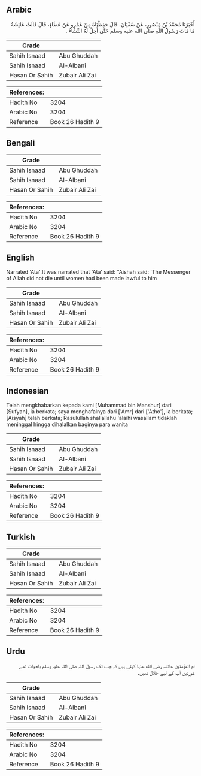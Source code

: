 ## Arabic


<div dir="rtl" lang="ar" style={{fontSize:'larger',backgroundColor:'#f8f9fa',padding:20}}>
أَخْبَرَنَا مُحَمَّدُ بْنُ مَنْصُورٍ، عَنْ سُفْيَانَ، قَالَ حَفِظْنَاهُ مِنْ عَمْرٍو عَنْ عَطَاءٍ، قَالَ قَالَتْ عَائِشَةُ مَا مَاتَ رَسُولُ اللَّهِ صلى الله عليه وسلم حَتَّى أُحِلَّ لَهُ النِّسَاءُ ‏.‏
</div>
<div style={{backgroundColor:'#f8f9fa',padding:20, marginBottom: 10}}><table> <thead> <tr> <th>Grade</th> <th></th> </tr> </thead> <tbody> <tr><td>Sahih Isnaad</td><td>Abu Ghuddah</td></tr><tr><td>Sahih Isnaad</td><td>Al-Albani</td></tr><tr><td>Hasan Or Sahih</td><td>Zubair Ali Zai</td></tr></tbody></table><table> <thead> <tr> <th>References:</th> <th></th> </tr> </thead> <tbody><tr><td>Hadith No</td><td>3204</td></tr><tr><td>Arabic No</td><td>3204</td></tr><tr><td>Reference</td><td>Book 26 Hadith 9</td></tr></tbody></table></div>

## Bengali


<div dir="ltr" lang="bn" style={{fontSize:'larger',backgroundColor:'#f8f9fa',padding:20}}>

</div>
<div style={{backgroundColor:'#f8f9fa',padding:20, marginBottom: 10}}><table> <thead> <tr> <th>Grade</th> <th></th> </tr> </thead> <tbody> <tr><td>Sahih Isnaad</td><td>Abu Ghuddah</td></tr><tr><td>Sahih Isnaad</td><td>Al-Albani</td></tr><tr><td>Hasan Or Sahih</td><td>Zubair Ali Zai</td></tr></tbody></table><table> <thead> <tr> <th>References:</th> <th></th> </tr> </thead> <tbody><tr><td>Hadith No</td><td>3204</td></tr><tr><td>Arabic No</td><td>3204</td></tr><tr><td>Reference</td><td>Book 26 Hadith 9</td></tr></tbody></table></div>

## English


<div dir="ltr" lang="en" style={{fontSize:'larger',backgroundColor:'#f8f9fa',padding:20}}>
Narrated 'Ata':It was narrated that 'Ata' said: "Aishah said: 'The Messenger of Allah did not die until women had been made lawful to him
</div>
<div style={{backgroundColor:'#f8f9fa',padding:20, marginBottom: 10}}><table> <thead> <tr> <th>Grade</th> <th></th> </tr> </thead> <tbody> <tr><td>Sahih Isnaad</td><td>Abu Ghuddah</td></tr><tr><td>Sahih Isnaad</td><td>Al-Albani</td></tr><tr><td>Hasan Or Sahih</td><td>Zubair Ali Zai</td></tr></tbody></table><table> <thead> <tr> <th>References:</th> <th></th> </tr> </thead> <tbody><tr><td>Hadith No</td><td>3204</td></tr><tr><td>Arabic No</td><td>3204</td></tr><tr><td>Reference</td><td>Book 26 Hadith 9</td></tr></tbody></table></div>

## Indonesian


<div dir="ltr" lang="id" style={{fontSize:'larger',backgroundColor:'#f8f9fa',padding:20}}>
Telah mengkhabarkan kepada kami [Muhammad bin Manshur] dari [Sufyan], ia berkata; saya menghafalnya dari ['Amr] dari ['Atho'], ia berkata; [Aisyah] telah berkata; Rasulullah shallallahu 'alaihi wasallam tidaklah meninggal hingga dihalalkan baginya para wanita
</div>
<div style={{backgroundColor:'#f8f9fa',padding:20, marginBottom: 10}}><table> <thead> <tr> <th>Grade</th> <th></th> </tr> </thead> <tbody> <tr><td>Sahih Isnaad</td><td>Abu Ghuddah</td></tr><tr><td>Sahih Isnaad</td><td>Al-Albani</td></tr><tr><td>Hasan Or Sahih</td><td>Zubair Ali Zai</td></tr></tbody></table><table> <thead> <tr> <th>References:</th> <th></th> </tr> </thead> <tbody><tr><td>Hadith No</td><td>3204</td></tr><tr><td>Arabic No</td><td>3204</td></tr><tr><td>Reference</td><td>Book 26 Hadith 9</td></tr></tbody></table></div>

## Turkish


<div dir="ltr" lang="tr" style={{fontSize:'larger',backgroundColor:'#f8f9fa',padding:20}}>

</div>
<div style={{backgroundColor:'#f8f9fa',padding:20, marginBottom: 10}}><table> <thead> <tr> <th>Grade</th> <th></th> </tr> </thead> <tbody> <tr><td>Sahih Isnaad</td><td>Abu Ghuddah</td></tr><tr><td>Sahih Isnaad</td><td>Al-Albani</td></tr><tr><td>Hasan Or Sahih</td><td>Zubair Ali Zai</td></tr></tbody></table><table> <thead> <tr> <th>References:</th> <th></th> </tr> </thead> <tbody><tr><td>Hadith No</td><td>3204</td></tr><tr><td>Arabic No</td><td>3204</td></tr><tr><td>Reference</td><td>Book 26 Hadith 9</td></tr></tbody></table></div>

## Urdu


<div dir="rtl" lang="ur" style={{fontSize:'larger',backgroundColor:'#f8f9fa',padding:20}}>
ام المؤمنین عائشہ رضی الله عنہا کہتی ہیں کہ جب تک رسول اللہ صلی اللہ علیہ وسلم باحیات تھے عورتیں آپ کے لیے حلال تھیں۔
</div>
<div style={{backgroundColor:'#f8f9fa',padding:20, marginBottom: 10}}><table> <thead> <tr> <th>Grade</th> <th></th> </tr> </thead> <tbody> <tr><td>Sahih Isnaad</td><td>Abu Ghuddah</td></tr><tr><td>Sahih Isnaad</td><td>Al-Albani</td></tr><tr><td>Hasan Or Sahih</td><td>Zubair Ali Zai</td></tr></tbody></table><table> <thead> <tr> <th>References:</th> <th></th> </tr> </thead> <tbody><tr><td>Hadith No</td><td>3204</td></tr><tr><td>Arabic No</td><td>3204</td></tr><tr><td>Reference</td><td>Book 26 Hadith 9</td></tr></tbody></table></div>